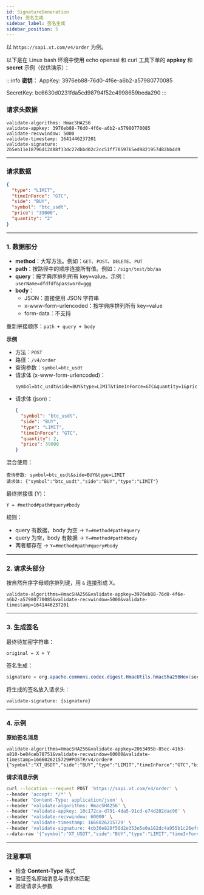 ```yaml
---
id: SignatureGeneration
title: 签名生成
sidebar_label: 签名生成
sidebar_position: 5
---
```


以 `https://sapi.xt.com/v4/order` 为例。

以下是在 Linux bash 环境中使用 echo openssl 和 curl 工具下单的 **appkey** 和 **secret** 示例（仅供演示）：

:::info **密钥：** AppKey: 3976eb88-76d0-4f6e-a6b2-a57980770085

SecretKey: bc6630d0231fda5cd98794f52c4998659beda290 :::

### 请求头数据

```
validate-algorithms: HmacSHA256
validate-appkey: 3976eb88-76d0-4f6e-a6b2-a57980770085
validate-recvwindow: 5000
validate-timestamp: 1641446237201
validate-signature: 2b5eb11e18796d12d88f13dc27dbbd02c2cc51ff7059765ed9821957d82bb4d9
```

---

### 请求数据

```json
{
  "type": "LIMIT",
  "timeInForce": "GTC",
  "side": "BUY",
  "symbol": "btc_usdt",
  "price": "39000",
  "quantity": "2"
}
```

---

### 1. 数据部分

- **method**：大写方法。例如：`GET`、`POST`、`DELETE`、`PUT`
- **path**：按路径中的顺序连接所有值。例如：`/sign/test/bb/aa`
- **query**：按字典序排列所有 key=value。示例：`userName=dfdfdf&password=ggg`
- **body**：
  - JSON：直接使用 JSON 字符串
  - x-www-form-urlencoded：按字典序排列所有 key=value
  - form-data：不支持

重新拼接顺序：`path + query + body`

**示例**

- 方法：`POST`
- 路径：`/v4/order`
- 查询参数：`symbol=btc_usdt`
- 请求体 (x-www-form-urlencoded)：
  ```
  symbol=btc_usdt&side=BUY&type=LIMIT&timeInForce=GTC&quantity=1&price=0.1
  ```
- 请求体 (json)：
  ```json
  {
    "symbol": "btc_usdt",
    "side": "BUY",
    "type": "LIMIT",
    "timeInForce": "GTC",
    "quantity": 2,
    "price": 39000
  }
  ```

混合使用：

```
查询参数: symbol=btc_usdt&side=BUY&type=LIMIT
请求体: {"symbol":"btc_usdt","side":"BUY","type":"LIMIT"}
```

最终拼接值 (Y)：

```
Y = #method#path#query#body
```

规则：

- query 有数据，body 为空 → `Y=#method#path#query`
- query 为空，body 有数据 → `Y=#method#path#body`
- 两者都存在 → `Y=#method#path#query#body`

---

### 2. 请求头部分

按自然升序字母顺序排列键，用 `&` 连接形成 X。

```
validate-algorithms=HmacSHA256&validate-appkey=3976eb88-76d0-4f6e-a6b2-a57980770085&validate-recvwindow=5000&validate-timestamp=1641446237201
```

---

### 3. 生成签名

最终待加密字符串：

```
original = X + Y
```

签名生成：

```java
signature = org.apache.commons.codec.digest.HmacUtils.hmacSha256Hex(secretKey, original);
```

将生成的签名放入请求头：

```
validate-signature: {signature}
```

---

### 4. 示例

**原始签名消息**

```
validate-algorithms=HmacSHA256&validate-appkey=2063495b-85ec-41b3-a810-be84ceb78751&validate-recvwindow=60000&validate-timestamp=1666026215729#POST#/v4/order#{"symbol":"XT_USDT","side":"BUY","type":"LIMIT","timeInForce":"GTC","bizType":"SPOT","price":3,"quantity":2}
```

**请求消息示例**

```bash
curl --location --request POST 'https://sapi.xt.com/v4/order' \
--header 'accept: */*' \
--header 'Content-Type: application/json' \
--header 'validate-algorithms: HmacSHA256' \
--header 'validate-appkey: 10c172ca-d791-4da5-91cd-e74d202dac96' \
--header 'validate-recvwindow: 60000' \
--header 'validate-timestamp: 1666026215729' \
--header 'validate-signature: 4cb36e820f50d2e353e5e0a182dc4a955b1c26efcb4b513d81eec31dd36072ba' \
--data-raw '{"symbol":"XT_USDT","side":"BUY","type":"LIMIT","timeInForce":"GTC","bizType":"SPOT","price":3,"quantity":2}'
```

---

### 注意事项

- 检查 **Content-Type** 格式
- 验证签名原始消息与请求体匹配
- 验证请求头参数